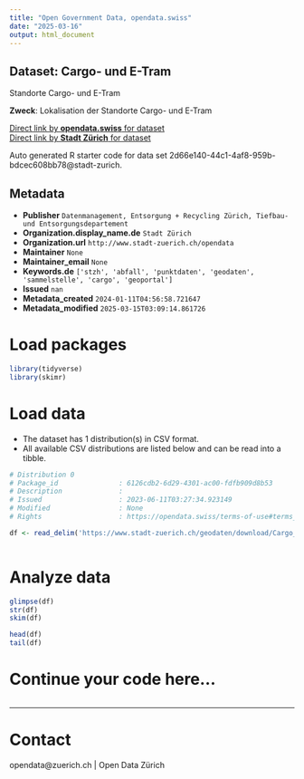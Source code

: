 ```yaml
---
title: "Open Government Data, opendata.swiss"
date: "2025-03-16"
output: html_document
---
```


## Dataset: Cargo- und E-Tram

Standorte Cargo- und E-Tram

**Zweck**: Lokalisation der Standorte Cargo- und E-Tram

[Direct link by **opendata.swiss** for dataset](https://opendata.swiss/de/dataset/cargo-und-e-tram2)<br>
[Direct link by **Stadt Zürich** for dataset](https://data.stadt-zuerich.ch/dataset/geo_cargo__und_e_tram)

Auto generated R starter code for data set 2d66e140-44c1-4af8-959b-bdcec608bb78@stadt-zurich.

## Metadata

- **Publisher** `Datenmanagement, Entsorgung + Recycling Zürich, Tiefbau- und Entsorgungsdepartement`
- **Organization.display_name.de** `Stadt Zürich`
- **Organization.url** `http://www.stadt-zuerich.ch/opendata`
- **Maintainer** `None`
- **Maintainer_email** `None`
- **Keywords.de** `['stzh', 'abfall', 'punktdaten', 'geodaten', 'sammelstelle', 'cargo', 'geoportal']`
- **Issued** `nan`
- **Metadata_created** `2024-01-11T04:56:58.721647`
- **Metadata_modified** `2025-03-15T03:09:14.861726`


# Load packages

```r

library(tidyverse)
library(skimr)

```

# Load data

-   The dataset has 1 distribution(s) in CSV format.
-   All available CSV distributions are listed below and can be read into a tibble.

```r

# Distribution 0
# Package_id               : 6126cdb2-6d29-4301-ac00-fdfb909d8b53
# Description              : 
# Issued                   : 2023-06-11T03:27:34.923149
# Modified                 : None
# Rights                   : https://opendata.swiss/terms-of-use#terms_open

df <- read_delim('https://www.stadt-zuerich.ch/geodaten/download/Cargo__und_E_Tram?format=10008')



```

# Analyze data

```r

glimpse(df)
str(df)
skim(df)

head(df)
tail(df)

```

# Continue your code here...

```r

```

------------------------------------------------------------------------

# Contact

opendata@zuerich.ch | Open Data Zürich
